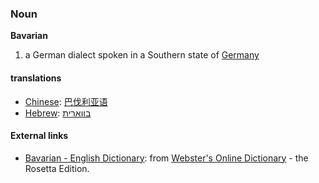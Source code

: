 ===Noun===
'''Bavarian'''

# a German dialect spoken in a Southern state of [[Germany]]

==== translations ====
*[[Chinese]]: [[巴伐利亚语]]
*[[Hebrew]]: [[בווארית]]

==== External links====
*[http://www.websters-online-dictionary.org/definition/Bavarian-english/ Bavarian - English Dictionary]: from [http://www.websters-online-dictionary.org Webster's Online Dictionary] - the Rosetta Edition.
